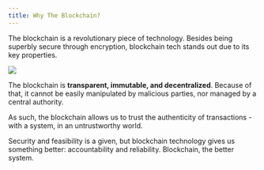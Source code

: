 ```yaml
---
title: Why The Blockchain?
---
```


The blockchain is a revolutionary piece of technology. Besides being superbly secure through encryption, blockchain tech stands out due to its key properties.

![](/assets/2.jpg)

The blockchain is **transparent, immutable, and decentralized**. Because of that, it cannot be easily manipulated by malicious parties, nor managed by a central authority.

As such, the blockchain allows us to trust the authenticity of transactions - with a <Nutshell children="trustless" glossaryEntry="content/glossary/trustless.mdx" /> system, in an untrustworthy world.

Security and feasibility is a given, but blockchain technology gives us something better: accountability and reliability. Blockchain, the better system.
